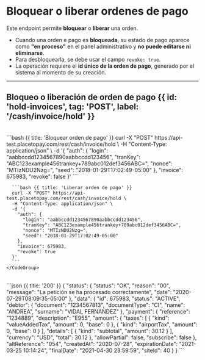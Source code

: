 

# Bloquear o liberar ordenes de pago

Este endpoint permite **bloquear** o **liberar** una orden.
- Cuando una orden e pago es **bloqueada**, su estado de pago aparece como **"en proceso"** en el panel administrativo y **no puede editarse ni eliminarse**.
- Para desbloquearla, se debe usar el campo `revoke: true`.
- La operación requiere el **id único de la orden de pago**, generado por el sistema al momento de su creación.

---

## Bloqueo o liberación de orden de pago {{ id: 'hold-invoices', tag: 'POST', label: '/cash/invoice/hold' }}

<Row>
  <Col>
    <ApiReader
      path="/hold"
      method="POST"
      api={props.refs}
    />
  </Col>
  <Col sticky>
    <br />
    <CodeGroup title="Bloquear o Liberar una orden de pago" tag="POST" label="/cash/invoice/hold">
       ```bash {{ title: 'Bloquear orden de pago' }}
       curl -X "POST" https://api-test.placetopay.com/rest/cash/invoice/hold \
       -H "Content-Type: application/json" \
       -d '{
        "auth": {
          "login": "aabbccdd1234567890aabbccdd123456",
          "tranKey": "ABC123example456trankey+789abc012def3456ABC=",
          "nonce": "MTIzNDU2Nzg=",
          "seed": "2018-01-29T17:02:49-05:00"
        },
        "invoice": 675983,
        "revoke": false
      }'
      ```

      ```bash {{ title: 'Liberar orden de pago' }}
      curl -X "POST" https://api-test.placetopay.com/rest/cash/invoice/hold \
      -H "Content-Type: application/json" \
      -d '{
        "auth": {
          "login": "aabbccdd1234567890aabbccdd123456",
          "tranKey": "ABC123example456trankey+789abc012def3456ABC=",
          "nonce": "MTIzNDU2Nzg=",
          "seed": "2018-01-29T17:02:49-05:00"
        },
        "invoice": 675983,
        "revoke": true
      }'
      ```
    </CodeGroup>
  </Col>
</Row>

<Row>
  <Col>
    <ApiReader
      path="/hold"
      method="post"
      type="response"
      api={props.refs}
    />
  </Col>
  <Col sticky>
    <br />
    <CodeGroup title="Respuesta">
      ```json {{ title: '200' }}
      {
        "status": {
          "status": "OK",
          "reason": "00",
          "message": "La petición se ha procesado correctamente",
          "date": "2020-07-29T08:09:35-05:00"
        },
        "data": {
          "id": 675983,
          "status": "ACTIVE",
          "debtor": {
            "document": "1234567813",
            "documentType": "CI",
            "name": "ANDREA",
            "surname": "VIDAL FERNANDEZ"
          },
          "payment": {
            "reference": "1234889",
            "description": "E955",
            "amount": {
              "taxes": [
                {
                  "kind": "valueAddedTax",
                  "amount": 0,
                  "base": 0
                },
                {
                  "kind": "airportTax",
                  "amount": 0,
                  "base": 0
                }
              ],
              "details": [
                {
                  "kind": "subtotal",
                  "amount": 30.12
                }
              ],
              "currency": "USD",
              "total": 30.12
            },
            "allowPartial": false,
            "subscribe": false
          },
          "altReference": "054",
          "createdAt": "2020-07-28",
          "expirationDate": "2021-03-25 10:14:24",
          "finalDate": "2021-04-30 23:59:59",
          "siteId": 40
        }
      }
      ```
    </CodeGroup>
  </Col>
</Row>
